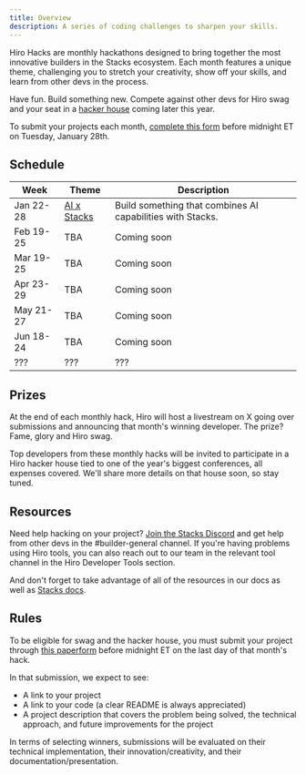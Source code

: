 ```yaml
---
title: Overview
description: A series of coding challenges to sharpen your skills.
---
```



Hiro Hacks are monthly hackathons designed to bring together the most innovative builders in the Stacks ecosystem. Each month features a unique theme, challenging you to stretch your creativity, show off your skills, and learn from other devs in the process.

Have fun. Build something new. Compete against other devs for Hiro swag and your seat in a [hacker house](#prizes) coming later this year.

To submit your projects each month, [complete this form](https://hirohacks25.paperform.co/) before midnight ET on Tuesday, January 28th.

## Schedule

| Week | Theme | Description |
| --- | --- | --- |
| Jan 22-28 | [AI x Stacks](/stacks/hacks/season-one/ai-x-stacks) | Build something that combines AI capabilities with Stacks. |
| Feb 19-25 | TBA | Coming soon |
| Mar 19-25 | TBA | Coming soon |
| Apr 23-29 | TBA | Coming soon |
| May 21-27 | TBA | Coming soon |
| Jun 18-24 | TBA | Coming soon |
| ??? | ??? | ??? |

## Prizes

At the end of each monthly hack, Hiro will host a livestream on X going over submissions and announcing that month's winning developer. The prize? Fame, glory and Hiro swag.

Top developers from these monthly hacks will be invited to participate in a Hiro hacker house tied to one of the year's biggest conferences, all expenses covered. We'll share more details on that house soon, so stay tuned.

## Resources

Need help hacking on your project? [Join the Stacks Discord](https://stacks.chat) and get help from other devs in the #builder-general channel. If you're having problems using Hiro tools, you can also reach out to our team in the relevant tool channel in the Hiro Developer Tools section.

And don't forget to take advantage of all of the resources in our docs as well as [Stacks docs](https://docs.stacks.co/).

## Rules

To be eligible for swag and the hacker house, you must submit your project through [this paperform](https://hirohacks25.paperform.co/) before midnight ET on the last day of that month's hack.

In that submission, we expect to see:

- A link to your project
- A link to your code (a clear README is always appreciated)
- A project description that covers the problem being solved, the technical approach, and future improvements for the project

In terms of selecting winners, submissions will be evaluated on their technical implementation, their innovation/creativity, and their documentation/presentation.